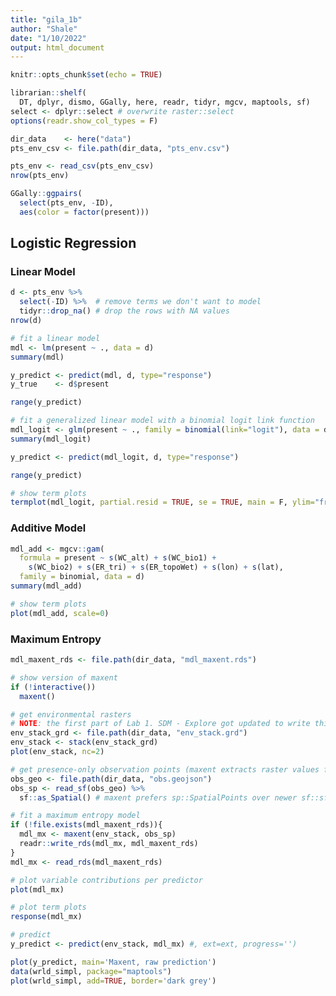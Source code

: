 ```yaml
---
title: "gila_1b"
author: "Shale"
date: "1/10/2022"
output: html_document
---
```


```r
knitr::opts_chunk$set(echo = TRUE)
```

```r
librarian::shelf(
  DT, dplyr, dismo, GGally, here, readr, tidyr, mgcv, maptools, sf)
select <- dplyr::select # overwrite raster::select
options(readr.show_col_types = F)
```


```r
dir_data    <- here("data")
pts_env_csv <- file.path(dir_data, "pts_env.csv")

pts_env <- read_csv(pts_env_csv)
nrow(pts_env)
```

```r
GGally::ggpairs(
  select(pts_env, -ID),
  aes(color = factor(present)))
```

## Logistic Regression

### Linear Model

```r
d <- pts_env %>% 
  select(-ID) %>%  # remove terms we don't want to model
  tidyr::drop_na() # drop the rows with NA values
nrow(d)

# fit a linear model
mdl <- lm(present ~ ., data = d)
summary(mdl)
```

```r
y_predict <- predict(mdl, d, type="response")
y_true    <- d$present

range(y_predict)
```

```r
# fit a generalized linear model with a binomial logit link function
mdl_logit <- glm(present ~ ., family = binomial(link="logit"), data = d)
summary(mdl_logit)

y_predict <- predict(mdl_logit, d, type="response")

range(y_predict)
```

```r
# show term plots
termplot(mdl_logit, partial.resid = TRUE, se = TRUE, main = F, ylim="free")
```

### Additive Model

```r
mdl_add <- mgcv::gam(
  formula = present ~ s(WC_alt) + s(WC_bio1) + 
    s(WC_bio2) + s(ER_tri) + s(ER_topoWet) + s(lon) + s(lat), 
  family = binomial, data = d)
summary(mdl_add)
```
```r
# show term plots
plot(mdl_add, scale=0)
```

### Maximum Entropy

```r
mdl_maxent_rds <- file.path(dir_data, "mdl_maxent.rds")

# show version of maxent
if (!interactive())
  maxent()
```

```r
# get environmental rasters
# NOTE: the first part of Lab 1. SDM - Explore got updated to write this clipped environmental raster stack
env_stack_grd <- file.path(dir_data, "env_stack.grd")
env_stack <- stack(env_stack_grd)
plot(env_stack, nc=2)
```

```r
# get presence-only observation points (maxent extracts raster values for you)
obs_geo <- file.path(dir_data, "obs.geojson")
obs_sp <- read_sf(obs_geo) %>% 
  sf::as_Spatial() # maxent prefers sp::SpatialPoints over newer sf::sf class

# fit a maximum entropy model
if (!file.exists(mdl_maxent_rds)){
  mdl_mx <- maxent(env_stack, obs_sp)
  readr::write_rds(mdl_mx, mdl_maxent_rds)
}
mdl_mx <- read_rds(mdl_maxent_rds)
```


```r
# plot variable contributions per predictor
plot(mdl_mx)

# plot term plots
response(mdl_mx)
```
```r
# predict
y_predict <- predict(env_stack, mdl_mx) #, ext=ext, progress='')

plot(y_predict, main='Maxent, raw prediction')
data(wrld_simpl, package="maptools")
plot(wrld_simpl, add=TRUE, border='dark grey')
```

